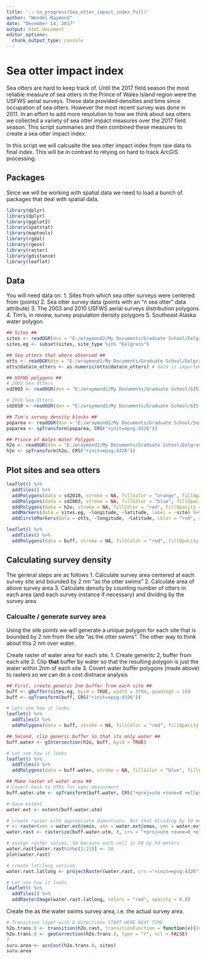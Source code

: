 ```yaml
---
title: '---in_progress(Sea_otter_impact_index_full)'
author: "Wendel Raymond"
date: "December 14, 2017"
output: html_document
editor_options: 
  chunk_output_type: console
---
```


# Sea otter impact index
Sea otters are hard to keep track of. Until the 2017 field season the most reliable measure of sea otters in the Prince of Wales Island region were the USFWS aerial surveys. These data provided densities and time since occupation of sea otters. However the most recent survey was done in 2011. In an effort to add more resolution to how we think about sea otters we collected a variety of sea otter impact measures over the 2017 field season. This script summaries and then combined these measures to create a sea otter impact index. 

In this script we will calcualte the sea otter impact index from raw data to final index. This will be in contrast to relying on hard to track ArcGIS processing.

## Packages
Since we will be working with spatial data we need to load a bunch of packages that deal with spatial data.
```r
library(dplyr)
library(dplyr)
library(ggplot2)
library(spatstat)
library(maptools)
library(rgdal)
library(rgeos)
library(raster)
library(gdistance)
library(leaflet)
```

## Data
You will need data on.
1. Sites from which sea otter surveys were centered from (points)
2. Sea otter survey data (points with an "n sea otter" data attribute)
3. The 2003 and 2010 USFWS aerial surveys distribution polygons
4. Tim's, in review, survey population density polygons 
5. Southeast Alaska water polygon
```r
## Sites ##
sites <- readOGR(dsn = "E:/wraymond2/My Documents/Graduate School/Eelgrass/Data/2017 Field Season/GIS", layer = "Otter_Survey_Sites_2017_All_UTM")
sites.eg <- subset(sites, site_type %in% "Eelgrass")

## Sea otters that where observed ##
otts <- readOGR(dsn = "E:/wraymond2/My Documents/Graduate School/Eelgrass/Data/2017 Field Season/GIS", layer = "Otter_Survey_All_17Oct17_UTM")
otts@data$n_otters <- as.numeric(otts@data$n_otters) # data is imported as a factor

## USFWS polygons ##
# 2003 Sea Otters
sd2003 <- readOGR(dsn = "E:/wraymond2/My Documents/Graduate School/GIS General/Sea Otter Distribution Polygons/South SEAK Sea Otter Distribution Polygons", layer="Clipped sea otter dist_2003") 

# 2010 Sea Otters
sd2010 <- readOGR(dsn = "E:/wraymond2/My Documents/Graduate School/GIS General/Sea Otter Distribution Polygons/South SEAK Sea Otter Distribution Polygons", layer="Clipped sea otter dist_2010") 

## Tim's survey density blocks ##
poparea <- readOGR(dsn = "E:/wraymond2/My Documents/Graduate School/Sea Otter Harvest/GIS Files/Hab_All_1.27.2017", layer = "Hab_All_UTM")
poparea <- spTransform(poparea, CRS("+init=epsg:4326"))

## Prince of Wales Water Polygon
h2o <- readOGR(dsn = "E:/wraymond2/My Documents/Graduate School/Eelgrass/Data/2017 Field Season/GIS", layer = "POW_water_UTM")
h2o <- spTransform(h2o, CRS("+init=epsg:4326"))
```

## Plot sites and sea otters
```r
leaflet() %>% 
  addTiles() %>% 
  addPolygons(data = sd2010, stroke = NA, fillColor = "orange", fillOpacity = 0.8, group = "2014") %>% 
  addPolygons(data = sd2003, stroke = NA, fillColor = "blue", fillOpacity = 0.8, group = "2010") %>%
  addPolygons(data = h2o, stroke = NA, fillColor = "red", fillOpacity = 0.8, group = "POW") %>% 
  addMarkers(data = sites.eg, ~longitude, ~latitude, label = ~site) %>% 
  addCircleMarkers(data = otts, ~longitude, ~latitude, color = "red", stroke = FALSE, radius = 5, fillOpacity = ~(n_otters/max(n_otters)))

leaflet() %>% 
  addTiles() %>% 
  addPolygons(data = buff, stroke = NA, fillColor = "red", fillOpacity = 0.8, group = "POW")
```

## Calculating survey density
The general steps are as follows
1. Calculate survey area centered at each survey site and bounded by 2 nm "as the otter swims"
2. Calculate area of above survey area
3. Calculate density by counting number of otters in each area (and each survey instance if necessary) and dividing by the survey area

### Calcualte / generate survey area
Using the site points we will generate a unique polygon for each site that is bounded by 2 nm from the site "as the otter swims". The other way to think about this 2 nm over water.

Create raster of water area for each site.
1. Create generitc 2, buffer from each site
2. Clip **that** buffer by water so that the resulting polygon is just the water within 2nm of each site
3. Covert water buffer polygons (made above) to rasters so we can do a cost distnace analysis
```r
## First, create generic 2nm buffer from each site ##
buff <- gBuffer(sites.eg, byid = TRUE, width = 3704, quadsegs = 10)
buff <- spTransform(buff, CRS("+init=epsg:4326"))

# Lets see how it looks
leaflet() %>% 
  addTiles() %>% 
  addPolygons(data = buff, stroke = NA, fillColor = "red", fillOpacity = 0.8, group = "POW")

## Second, clip generic buffer so that its only water ##
buff.water <- gIntersection(h2o, buff, byid = TRUE)

# Let see how it looks
leaflet() %>% 
  addTiles() %>% 
  addPolygons(data = buff.water, stroke = NA, fillColor = "blue", fillOpacity = 0.8, group = "POW")

## Make raster of water area ##
# Covert back to UTMs for eahc measurment
buff.water.utm <- spTransform(buff.water, CRS("+proj=utm +zone=8 +ellps=GRS80 +towgs84=0,0,0"))

# Save extent
water.ext <- extent(buff.water.utm)

# create raster with appropriate dimentions. Not that dividing by 50 means that each cell will be 50 by 50 meters
r <- raster(xmn = water.ext@xmin, xmx = water.ext@xmax, ymn = water.ext@ymin, ymx = water.ext@ymax, ncol = (water.ext@xmax - water.ext@xmin) / 50, nrow = (water.ext@ymax - water.ext@ymin) / 50, crs = "+proj=utm +zone=8 +ellps=GRS80 +towgs84=0,0,0")
water.rast <- rasterize(buff.water.utm, r, crs = "+proj=utm +zone=8 +ellps=GRS80 +towgs84=0,0,0")

# assign raster values, 50 because each cell is 50 by 50 meters
water.rast[water.rast%in%c(1:21)] <- 50
plot(water.rast)

# create lat/long version
water.rast.latlong <- projectRaster(water.rast, crs ="+init=epsg:4326")

# Let see how it looks
leaflet() %>% 
  addTiles() %>% 
  addRasterImage(water.rast.latlong, colors = "red", opacity = 0.8)
```

Create the as the water swims survey area, i.e. the actual survey area.
```r
# Transition layer with 8 directions START HERE NEXT TIME
h2o.trans.8 <- transition(h2o.rast, transitionFunction = function(x){100}, directions = 8)
h2o.trans.8 <- geoCorrection(h2o.trans.8, type = "r", scl = FALSE)
7
surv.area <- accCost(h2o.trans.8, sites)
surv.area
```

